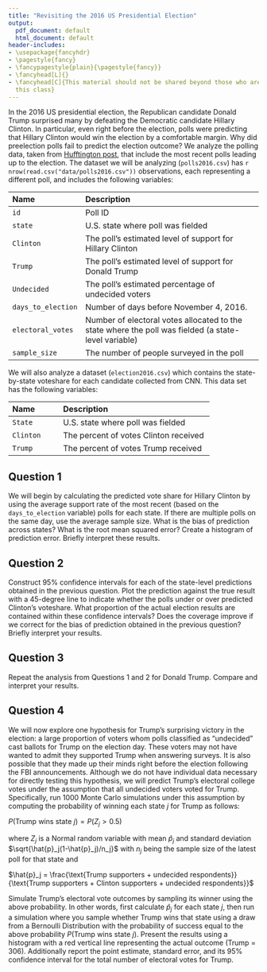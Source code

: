 ```yaml
---
title: "Revisiting the 2016 US Presidential Election"
output:
  pdf_document: default
  html_document: default
header-includes:
- \usepackage{fancyhdr}
- \pagestyle{fancy}
- \fancypagestyle{plain}{\pagestyle{fancy}}
- \fancyhead[L]{}
- \fancyhead[C]{This material should not be shared beyond those who are enrolled in
  this class}
---
```


In the 2016 US presidential election, the Republican candidate Donald Trump surprised many by defeating the Democratic candidate Hillary Clinton.  In particular, even right before the election, polls were predicting that Hillary Clinton would win the election by a comfortable margin.  Why did preelection polls fail to predict the election outcome?  We analyze the polling data, taken from [Hufftington post](http://elections.huffingtonpost.com/pollster#2016-general-election), that include the most recent polls leading up to the election.  The dataset we will be analyzing (`polls2016.csv`) has `r nrow(read.csv("data/polls2016.csv"))` observations, each representing a different poll, and includes the following variables: 

------------------------------------------------------------------------------
Name                Description
---------------     ---------------------------------------------------------
`id`                Poll ID

`state`             U.S. state where poll was fielded

`Clinton`           The poll's estimated level of support for Hillary Clinton 

`Trump`             The poll's estimated level of support for Donald Trump 

`Undecided`         The poll's estimated percentage of undecided voters

`days_to_election`  Number of days before November 4, 2016. 

`electoral_votes`   Number of electoral votes allocated to the state where the 
                    poll was fielded (a state-level variable)
                    
`sample_size`       The number of people surveyed in the poll
------------------------------------------------------------------------------

We will also analyze a dataset (`election2016.csv`) which contains the state-by-state voteshare for each candidate collected from CNN. This data set has the following variables:

------------------------------------------------------------------------------
Name                Description
---------------     ---------------------------------------------------------
`State`             U.S. state where poll was fielded

`Clinton`           The percent of votes Clinton received

`Trump`             The percent of votes Trump received
------------------------------------------------------------------------------

## Question 1

We will begin by calculating the predicted vote share for Hillary Clinton by using the average support rate of the most recent (based on the `days_to_election` variable) polls for each state.  If there are multiple polls on the same day, use the average sample size.  What is the bias of prediction across states?  What is the root mean squared error?  Create a histogram of prediction error.  Briefly interpret these results.  

## Question 2

Construct 95% confidence intervals for each of the state-level predictions obtained in the previous question. Plot the prediction against the true result with a 45-degree line to indicate whether the polls under or over predicted Clinton's voteshare.  What proportion of the actual election results are contained within these confidence intervals? Does the coverage improve if we correct for the bias of prediction obtained in the previous question? Briefly interpret your results. 

## Question 3

Repeat the analysis from Questions 1 and 2 for Donald Trump.  Compare and interpret your results. 

## Question 4

We will now explore one hypothesis for Trump's surprising victory in the election: a large proportion of voters whom polls classified as "undecided" cast ballots for Trump on the election day.  These voters may not have wanted to admit they supported Trump when answering surveys.  It is also possible that they made up their minds right before the election following the FBI announcements.  Although we do not have individual data necessary for directly testing this hypothesis, we will predict Trump's electoral college votes under the assumption that all undecided voters voted for Trump.  Specifically, run 1000 Monte Carlo simulations under this assumption by computing the probability of winning each state $j$ for Trump as follows:

$P(\text{Trump wins state } j) = P(Z_j  > 0.5)$

where $Z_j$ is a Normal random variable with mean $\hat{p}_j$ and standard deviation $\sqrt{\hat{p}_j(1-\hat{p}_j)/n_j}$ with $n_j$ being the sample size of the latest poll for that state and

$\hat{p}_j = \frac{\text{Trump supporters + undecided respondents}}{\text{Trump supporters + Clinton supporters + undecided respondents}}$  

Simulate Trump's electoral vote outcomes by sampling its winner using the above probability.  In other words, first calculate $\hat{p}_j$ for each state $j$, then run a simulation where you sample whether Trump wins that state using a draw from a Bernoulli Distribution with the probability of success equal to the above probability $P(\text{Trump wins state } j)$. Present the results using a histogram with a red vertical line representing the actual outcome (Trump = 306). Additionally report the point estimate, standard error, and its 95% confidence interval for the total number of electoral votes for Trump.

